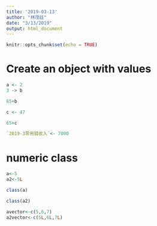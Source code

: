 ```yaml
---
title: '2019-03-13'
author: "林茂廷"
date: "3/13/2019"
output: html_document
---
```


```r
knitr::opts_chunk$set(echo = TRUE)
```

# Create an object with values

```r
a <- 2
3 -> b
```

```r
65+b
```

```r
c <- 47

65+c
```

```r
`2019-3零用錢收入`<- 7000
```

# numeric class

```r
a<-5
a2<-5L
```

```r
class(a)
```

```r
class(a2)
```

```r
avector<-c(5,6,7)
a2vector<-c(5L,6L,7L)
```


